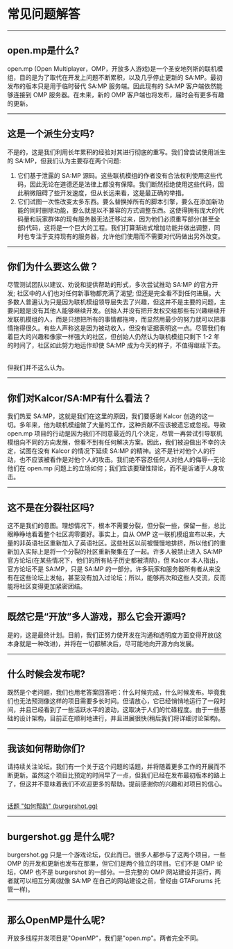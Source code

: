 <h1>常见问题解答</h1>

<hr />
<h2>open.mp是什么?</h2>

open.mp (Open Multiplayer，OMP，开放多人游戏)是一个圣安地列斯的联机模组，目的是为了取代在开发上问题不断累积，以及几乎停止更新的 SA:MP。最初发布的版本只是用于临时替代 SA:MP 服务端。因此现有的 SA:MP 客户端依然能够连接到 OMP 服务器。在未来，新的 OMP 客户端也将发布，届时会有更多有趣的更新。

<hr />
<h2>这是一个派生分支吗?</h2>

不是的，这是我们利用长年累积的经验对其进行彻底的重写。我们曾尝试使用派生的 SA:MP，但我们认为主要存在两个问题:

<ol>
  <li>它们基于泄露的 SA:MP 源码。这些联机模组的作者没有合法权利使用这些代码，因此无论在道德还是法律上都没有保障。我们断然拒绝使用这些代码，因此稍微阻碍了些开发速度，但从长远来看，这是最正确的举措。</li>
  <li>它们试图一次性改变太多东西。要么替换掉所有的脚本引擎，要么在添加新功能的同时删除功能，要么就是以不兼容的方式调整东西。这使得拥有庞大的代码量和玩家群体的现有服务器无法迁移过来，因为他们必须重写部分(甚至全部)代码，这将是一个巨大的工程。我们打算渐进式增加功能并做出调整，同时也专注于支持现有的服务器，允许他们使用而不需要对代码做出另外改变。</li>
</ol>
<hr />
<h2>你们为什么要这么做？</h2>

尽管测试团队以建议、劝说和提供帮助的形式，多次尝试推动 SA:MP 的官方开发; 社区中的人们也对任何新事物都充满了渴望; 但还是完全看不到任何进展。大多数人普遍认为只是因为联机模组领导层失去了兴趣，但这并不是主要的问题，主要问题是没有其他人能够继续开发。创始人并没有把开发权交给那些有兴趣继续开发联机模组的人，而是只想把所有的事情都拖垮，而显然用最少的努力就可以把事情拖得很久。有些人声称这是因为被动收入，但没有证据表明这一点。尽管我们有着巨大的兴趣和像家一样强大的社区，但创始人仍然认为联机模组只剩下 1-2 年的时间了，社区如此努力地运作却使 SA:MP 成为今天的样子，不值得继续下去。

<br />
但我们并不这么认为。
<hr />
<h2>你们对Kalcor/SA:MP有什么看法？</h2>

我们热爱 SA:MP，这就是我们在这里的原因，我们要感谢 Kalcor 创造的这一切。多年来，他为联机模组做了大量的工作，这种贡献不应该被遗忘或忽视。导致 open.mp 项目的行动是因为我们不同意最近的几个决定，尽管一再尝试引导联机模组向不同的方向发展，但看不到有任何解决方案。因此，我们被迫做出不幸的决定，试图在没有 Kalcor 的情况下延续 SA:MP 的精神。这不是针对他个人的行动，也不应该被看作是对他个人的攻击。我们绝不容忍任何人对他人的侮辱--无论他们在 open.mp 问题上的立场如何；我们应该要理性辩论，而不是诉诸于人身攻击。

<hr />
<h2>这不是在分裂社区吗?</h2>

这不是我们的意图。理想情况下，根本不需要分裂，但分裂一些，保留一些，总比眼睁睁地看着整个社区凋零要好。事实上，自从 OMP 这一联机模组宣布以来，大量的非英语社区重新加入了英语社区。这些社区以前被慢慢地排挤，所以他们的重新加入实际上是将一个分裂的社区重新聚集在了一起。许多人被禁止进入 SA:MP 官方论坛(在某些情况下，他们的所有帖子历史都被清除)，但 Kalcor 本人指出，官方论坛不是 SA:MP，只是 SA:MP 的一部分。许多玩家和服务器所有者从来没有在这些论坛上发帖，甚至没有加入过论坛；所以，能够再次和这些人交流，反而能将社区变得更加紧密团结。

<hr />
<h2>既然它是“开放”多人游戏，那么它会开源吗?</h2>

是的，这是最终计划。目前，我们正努力使开发在沟通和透明度方面变得开放(这本身就是一种改进)，并将在一切都解决后，尽可能地向开源方向发展。

<hr />
<h2>什么时候会发布呢?</h2>

既然是个老问题，我们也用老答案回答吧：什么时候完成，什么时候发布。毕竟我们也无法预测像这样的项目需要多长时间。但请放心，它已经悄悄地运行了一段时间，并且已经看到了一些活跃水平的波动，这取决于人们的忙碌程度。由于一些基础的设计架构，目前正在顺利地进行，并且进展很快(稍后我们将详细讨论架构)。

<hr />
<h2>我该如何帮助你们?</h2>

请持续关注论坛。我们有一个关于这个问题的话题，并将随着更多工作的开展而不断更新。虽然这个项目比预定的时间早了一点，但我们已经在发布最初版本的路上了，但这并不意味着我们不欢迎更多的帮助。提前感谢你的兴趣和对项目的信心。

<br />
<a href="https://forum.open.mp/showthread.php?tid=99">
  <u>话题 "如何帮助" (burgershot.gg)</u>
</a>
<hr />
<h2>burgershot.gg 是什么呢?</h2>

burgershot.gg 只是一个游戏论坛，仅此而已。很多人都参与了这两个项目，一些 OMP 的开发和更新也发布在那里，但它们是两个独立的项目。它们不是 OMP 论坛，OMP 也不是 burgershot 的一部分。一旦完整的 OMP 网站建设并运行，两者就可以相互分离(就像 SA:MP 在自己的网站建设之前，曾经由 GTAForums 托管一样)。

<hr />
<h2>那么OpenMP是什么呢?</h2>
开放多线程并发项目是"OpenMP"，我们是"open.mp"。两者完全不同。
